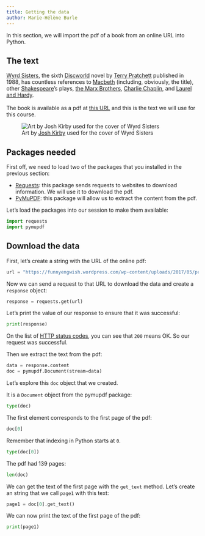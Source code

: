 ```yaml
---
title: Getting the data
author: Marie-Hélène Burle
---
```


:::{.def}

In this section, we will import the pdf of a book from an online URL into Python.

:::

## The text

::::{layout="[8, -1, 12]"}

:::{.col1}

[Wyrd Sisters](https://en.wikipedia.org/wiki/Wyrd_Sisters), the sixth [Discworld](https://en.wikipedia.org/wiki/Discworld) novel by [Terry Pratchett](https://en.wikipedia.org/wiki/Terry_Pratchett) published in 1988, has countless references to [Macbeth](https://en.wikipedia.org/wiki/Macbeth) (including, obviously, the title), other [Shakespeare](https://en.wikipedia.org/wiki/William_Shakespeare)'s plays, [the Marx Brothers](https://en.wikipedia.org/wiki/Marx_Brothers), [Charlie Chaplin](https://en.wikipedia.org/wiki/Charlie_Chaplin), and [Laurel and Hardy](https://en.wikipedia.org/wiki/Laurel_and_Hardy).
<br><br>
The book is available as a pdf at [this URL](https://funnyengwish.wordpress.com/wp-content/uploads/2017/05/pratchett_terry_wyrd_sisters_-_royallib_ru.pdf) and this is the text we will use for this course.

:::

:::{.col2}

![Art by [Josh Kirby](https://en.wikipedia.org/wiki/Josh_Kirby) used for the cover of Wyrd Sisters](img/wyrd.jpg)

:::

::::

## Packages needed

First off, we need to load two of the packages that you installed in the previous section:

- [Requests](https://requests.readthedocs.io/en/latest/): this package sends requests to websites to download information. We will use it to download the pdf.
- [PyMuPDF](https://pymupdf.readthedocs.io/en/latest/): this package will allow us to extract the content from the pdf.

Let's load the packages into our session to make them available:

```python
import requests
import pymupdf
```

## Download the data

First, let's create a string with the URL of the online pdf:

```python
url = "https://funnyengwish.wordpress.com/wp-content/uploads/2017/05/pratchett_terry_wyrd_sisters_-_royallib_ru.pdf"
```

Now we can send a request to that URL to download the data and create a `response` object:

```python
response = requests.get(url)
```

Let's print the value of our response to ensure that it was successful:

```python
print(response)
```

:::{.note}

On the list of [HTTP status codes](https://en.wikipedia.org/wiki/List_of_HTTP_status_codes), you can see that `200` means OK. So our request was successful.

:::

Then we extract the text from the pdf:

```python
data = response.content
doc = pymupdf.Document(stream=data)
```

Let's explore this `doc` object that we created.

It is a `Document` object from the pymupdf package:

```python
type(doc)
```

The first element corresponds to the first page of the pdf:

```python
doc[0]
```

:::{.note}

Remember that indexing in Python starts at `0`.

:::

```python
type(doc[0])
```

The pdf had 139 pages:

```python
len(doc)
```

We can get the text of the first page with the `get_text` method. Let's create an string that we call `page1` with this text:

```python
page1 = doc[0].get_text()
```

We can now print the text of the first page of the pdf:

```python
print(page1)
```
